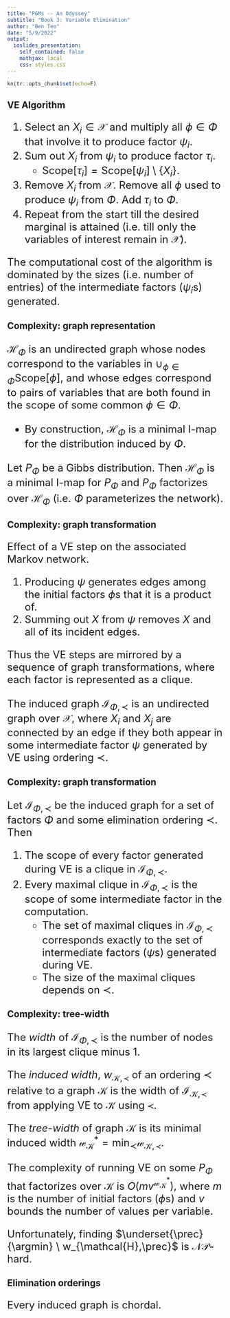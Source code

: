 ```yaml
---
title: "PGMs -- An Odyssey"
subtitle: "Book 3: Variable Elimination"
author: "Ben Teo"
date: "5/9/2022"
output:
  ioslides_presentation:
    self_contained: false
    mathjax: local
    css: styles.css
---
```


```r
knitr::opts_chunk$set(echo=F)
```

$\newcommand{\indep}{\perp\!\!\!\perp}$
$\newcommand{\QED}{\scriptsize{\square}}$
$\DeclareMathOperator{\argmin}{\arg\min}$

## VE Algorithm

<font size="5">

1. Select an $X_i\in\mathcal{X}$ and multiply all $\phi\in\Phi$ that
involve it to produce factor $\psi_i$.
2. Sum out $X_i$ from $\psi_i$ to produce factor $\tau_i$.
    - $\text{Scope}[\tau_i]=\text{Scope}[\psi_i]\setminus\{X_i\}$.
3. Remove $X_i$ from $\mathcal{X}$. Remove all $\phi$ used to produce $\psi_i$
from $\Phi$. Add $\tau_i$ to $\Phi$.
4. Repeat from the start till the desired marginal is attained (i.e. till only
the variables of interest remain in $\mathcal{X}$).

The computational cost of the algorithm is dominated by the sizes (i.e. number
of entries) of the intermediate factors ($\psi_i$s) generated.

</font>

## Complexity: graph representation

<font size="5">

<def>
$\mathcal{H}_{\Phi}$ is an undirected graph whose nodes correspond to the
variables in $\cup_{\phi\in\Phi}\text{Scope}[\phi]$, and whose edges correspond
to pairs of variables that are both found in the scope of some common
$\phi\in\Phi$.
</def>

- By construction, $\mathcal{H}_\Phi$ is a minimal I-map for the distribution
induced by $\Phi$.

<prp>
Let $P_\Phi$ be a Gibbs distribution. Then $\mathcal{H}_\Phi$ is a minimal I-map
for $P_\Phi$ and $P_\Phi$ factorizes over $\mathcal{H}_\Phi$ (i.e. $\Phi$
parameterizes the network).
</prp>

</font>

## Complexity: graph transformation

<font size="5">

Effect of a VE step on the associated Markov network.

1. Producing $\psi$ generates edges among the initial factors $\phi$s that it is
a product of.
2. Summing out $X$ from $\psi$ removes $X$ and all of its incident edges.

Thus the VE steps are mirrored by a sequence of graph transformations, where
each factor is represented as a clique.

<def>
The induced graph $\mathcal{I}_{\Phi,\prec}$ is an undirected graph over
$\mathcal{X}$, where $X_i$ and $X_j$ are connected by an edge if they both
appear in some intermediate factor $\psi$ generated by VE using ordering
$\prec$.
</def>

</font>

## Complexity: graph transformation

<font size="5">

<thm>
Let $\mathcal{I}_{\Phi,\prec}$ be the induced graph for a set of factors $\Phi$
and some elimination ordering $\prec$. Then

1. The scope of every factor generated during VE is a clique in
$\mathcal{I}_{\Phi,\prec}$.
2. Every maximal clique in $\mathcal{I}_{\Phi,\prec}$ is the scope of some
intermediate factor in the computation.
    - The set of maximal cliques in $\mathcal{I}_{\Phi,\prec}$ corresponds
    exactly to the set of intermediate factors ($\psi$s) generated during VE.
    - The size of the maximal cliques depends on $\prec$.
</thm>

</font>

## Complexity: tree-width

<font size="5">

<def>
The *width* of $\mathcal{I}_{\Phi,\prec}$ is the number of nodes in its largest
clique minus 1.
</def>

<def>
The *induced width*, $w_{\mathcal{K},\prec}$ of an ordering
$\prec$ relative to a graph $\mathcal{K}$ is the width of
$\mathcal{I}_{\mathcal{K},\prec}$ from applying VE to $\mathcal{K}$ using 
$\prec$.
</def>

<def>
The *tree-width* of graph $\mathcal{K}$ is its minimal induced width
$\mathcal{w}_\mathcal{K}^*=\min_\prec\mathcal{w}_{\mathcal{K},\prec}$.
</def>

The complexity of running VE on some $P_\Phi$ that factorizes over $\mathcal{K}$
is $O(mv^{\mathcal{w}_{\mathcal{K}}^*})$, where $m$ is the number of initial
factors ($\phi$s) and $v$ bounds the number of values per variable.

Unfortunately, finding $\underset{\prec}{\argmin} \ w_{\mathcal{H},\prec}$ is
$\mathcal{NP}$-hard.

</font>

## Elimination orderings

<font size="5">

<thm>
Every induced graph is chordal.
</thm>

</font>